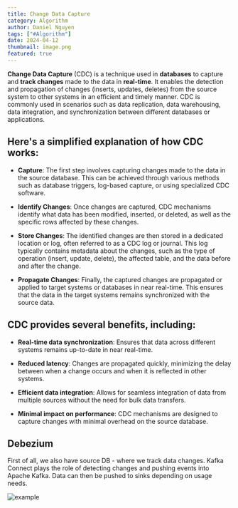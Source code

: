 ```yaml
---
title: Change Data Capture
category: Algorithm
author: Daniel Nguyen
tags: ["#Algorithm"]
date: 2024-04-12
thumbnail: image.png
featured: true
---
```


**Change Data Capture** (CDC) is a technique used in **databases** to capture and **track changes** made to the data 
in **real-time**. It enables the detection and propagation of changes (inserts, updates, deletes) from the source 
system to other systems in an efficient and timely manner. CDC is commonly used in scenarios such as data 
replication, data warehousing, data integration, and synchronization between different databases or applications.

## Here's a simplified explanation of how CDC works:

- **Capture**: The first step involves capturing changes made to the data in the source database. This can be achieved 
through various methods such as database triggers, log-based capture, or using specialized CDC software.

- **Identify Changes**: Once changes are captured, CDC mechanisms identify what data has been modified, inserted, or 
deleted, as well as the specific rows affected by these changes.

- **Store Changes**: The identified changes are then stored in a dedicated location or log, often referred to as a 
CDC log or journal. This log typically contains metadata about the changes, such as the type of operation 
(insert, update, delete), the affected table, and the data before and after the change.

- **Propagate Changes**: Finally, the captured changes are propagated or applied to target systems or databases 
in near real-time. This ensures that the data in the target systems remains synchronized with the source data.

## CDC provides several benefits, including:

- **Real-time data synchronization**: Ensures that data across different systems remains up-to-date in near real-time.

- **Reduced latency**: Changes are propagated quickly, minimizing the delay between when a change occurs and when 
it is reflected in other systems.

- **Efficient data integration**: Allows for seamless integration of data from multiple sources without the need 
for bulk data transfers.

- **Minimal impact on performance**: CDC mechanisms are designed to capture changes with minimal overhead on the 
source database.

## Debezium

First of all, we also have source DB - where we track data changes. Kafka Connect plays the role of detecting 
changes and pushing events into Apache Kafka. Data can then be pushed to sinks depending on usage needs.

![example](./1.png 'example')
